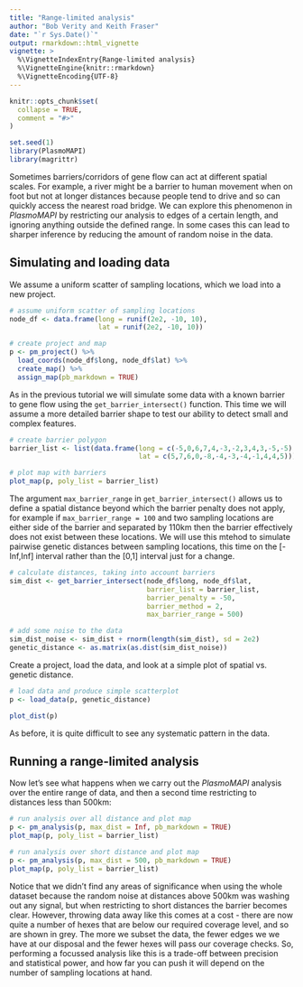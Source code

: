 ---
title: "Range-limited analysis"
author: "Bob Verity and Keith Fraser"
date: "`r Sys.Date()`"
output: rmarkdown::html_vignette
vignette: >
  %\VignetteIndexEntry{Range-limited analysis}
  %\VignetteEngine{knitr::rmarkdown}
  %\VignetteEncoding{UTF-8}
---

```{r, include = FALSE}
knitr::opts_chunk$set(
  collapse = TRUE,
  comment = "#>"
)
```

```{r, echo = FALSE}
set.seed(1)
library(PlasmoMAPI)
library(magrittr)
```

Sometimes barriers/corridors of gene flow can act at different spatial scales.
For example, a river might be a barrier to human movement when on foot but not
at longer distances because people tend to drive and so can quickly access the
nearest road bridge. We can explore this phenomenon in *PlasmoMAPI* by
restricting our analysis to edges of a certain length, and ignoring anything
outside the defined range. In some cases this can lead to sharper inference by
reducing the amount of random noise in the data.

## Simulating and loading data

We assume a uniform scatter of sampling locations, which we load into a new
project.

```{r}
# assume uniform scatter of sampling locations
node_df <- data.frame(long = runif(2e2, -10, 10),
                      lat = runif(2e2, -10, 10))

# create project and map
p <- pm_project() %>%
  load_coords(node_df$long, node_df$lat) %>%
  create_map() %>%
  assign_map(pb_markdown = TRUE)
```

As in the previous tutorial we will simulate some data with a known barrier to
gene flow using the `get_barrier_intersect()` function. This time we will assume
a more detailed barrier shape to test our ability to detect small and complex
features.

```{r, fig.width = 6, fig.height = 4.5}
# create barrier polygon
barrier_list <- list(data.frame(long = c(-5,0,6,7,4,-3,-2,3,4,3,-5,-5),
                                lat = c(5,7,6,0,-8,-4,-3,-4,-1,4,4,5)))

# plot map with barriers
plot_map(p, poly_list = barrier_list)
```

The argument `max_barrier_range` in `get_barrier_intersect()` allows us to
define a spatial distance beyond which the barrier penalty does not apply, for
example if `max_barrier_range = 100` and two sampling locations are either side
of the barrier and separated by 110km then the barrier effectively does not
exist between these locations. We will use this mtehod to simulate pairwise
genetic distances between sampling locations, this time on the [-Inf,Inf]
interval rather than the [0,1] interval just for a change.

```{r, fig.width = 6, fig.height = 4.5}
# calculate distances, taking into account barriers
sim_dist <- get_barrier_intersect(node_df$long, node_df$lat,
                                  barrier_list = barrier_list,
                                  barrier_penalty = -50,
                                  barrier_method = 2,
                                  max_barrier_range = 500)

# add some noise to the data
sim_dist_noise <- sim_dist + rnorm(length(sim_dist), sd = 2e2)
genetic_distance <- as.matrix(as.dist(sim_dist_noise))
```

Create a project, load the data, and look at a simple plot of spatial vs.
genetic distance.

```{r, fig.width = 6, fig.height = 4.5}
# load data and produce simple scatterplot
p <- load_data(p, genetic_distance)

plot_dist(p)
```

As before, it is quite difficult to see any systematic pattern in the data.


## Running a range-limited analysis

Now let's see what happens when we carry out the *PlasmoMAPI* analysis over the
entire range of data, and then a second time restricting to distances less than
500km:

```{r, fig.width = 6, fig.height = 4.5}
# run analysis over all distance and plot map
p <- pm_analysis(p, max_dist = Inf, pb_markdown = TRUE)
plot_map(p, poly_list = barrier_list)

# run analysis over short distance and plot map
p <- pm_analysis(p, max_dist = 500, pb_markdown = TRUE)
plot_map(p, poly_list = barrier_list)
```

Notice that we didn't find any areas of significance when using the whole
dataset because the random noise at distances above 500km was washing out any
signal, but when restricting to short distances the barrier becomes clear.
However, throwing data away like this comes at a cost - there are now
quite a number of hexes that are below our required coverage level, and so are
shown in grey. The more we subset the data, the fewer edges we we have at our
disposal and the fewer hexes will pass our coverage checks. So, performing a
focussed analysis like this is a trade-off between precision and statistical
power, and how far you can push it will depend on the number of sampling
locations at hand.
